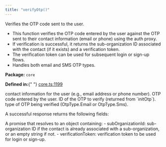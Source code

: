 ```yaml
---
title: "verifyOtp()"
---
```



<H3Bordered text="Overview" />

Verifies the OTP code sent to the user.

<ul>
  <li>
    This function verifies the OTP code entered by the user against the OTP sent
    to their contact information (email or phone) using the auth proxy.
  </li>
  <li>
    If verification is successful, it returns the sub-organization ID associated
    with the contact (if it exists) and a verification token.
  </li>
  <li>
    The verification token can be used for subsequent login or sign-up flows.
  </li>
  <li>Handles both email and SMS OTP types.</li>
</ul>

<p>
  <strong>Package:</strong> <code>core</code>
</p>

<p>
  <strong>Defined in:</strong>{" "}
  <a href="https://github.com/tkhq/sdk/blob/main/packages/core/src/__clients__/core.ts#L1199">
    core.ts:1199
  </a>
</p>

<H3Bordered text="Parameters" />

<ParamField body="params" type="object" required={true} path="params">
  <Expandable title="params details">
    <NestedParam
      parentKey="params"
      childKey="contact"
      type="string"
      required={true}
    >
      contact information for the user (e.g., email address or phone number).
    </NestedParam>
    <NestedParam
      parentKey="params"
      childKey="otpCode"
      type="string"
      required={true}
    >
      OTP code entered by the user.
    </NestedParam>
    <NestedParam
      parentKey="params"
      childKey="otpId"
      type="string"
      required={true}
    >
      ID of the OTP to verify (returned from `initOtp`).
    </NestedParam>
    <NestedParam
      parentKey="params"
      childKey="otpType"
      type="OtpType"
      required={true}
    >
      type of OTP being verified (OtpType.Email or OtpType.Sms).
    </NestedParam>
  </Expandable>
</ParamField>

<H3Bordered text="Response" />A successful response returns the following
fields:

<ResponseField name="returns" type="object" required={true}>
  A promise that resolves to an object containing: - subOrganizationId:
  sub-organization ID if the contact is already associated with a
  sub-organization, or an empty string if not. - verificationToken: verification
  token to be used for login or sign-up.
  <Expandable title="return details">
    <NestedParam
      parentKey="returns"
      childKey="subOrganizationId"
      type="string"
      required={true}
    ></NestedParam>
    <NestedParam
      parentKey="returns"
      childKey="verificationToken"
      type="string"
      required={true}
    ></NestedParam>
  </Expandable>
</ResponseField>
